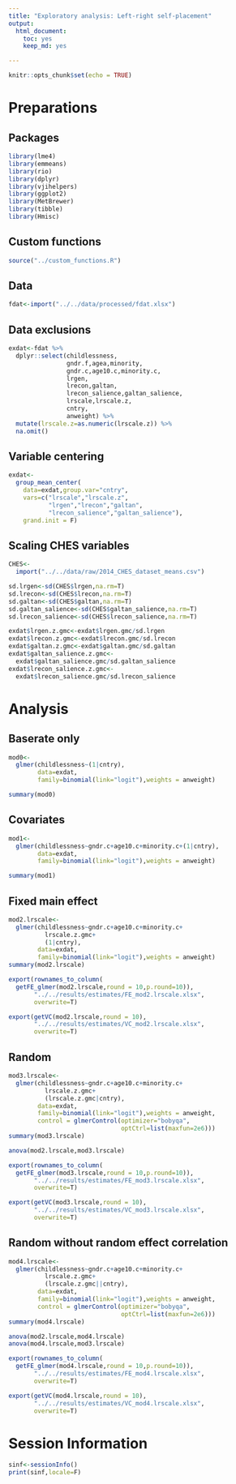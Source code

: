 ```yaml
---
title: "Exploratory analysis: Left-right self-placement"
output: 
  html_document: 
    toc: yes
    keep_md: yes

---
```



```r
knitr::opts_chunk$set(echo = TRUE)
```

# Preparations

## Packages

```r

library(lme4)
library(emmeans)
library(rio)
library(dplyr)
library(vjihelpers)
library(ggplot2)
library(MetBrewer)
library(tibble)
library(Hmisc)

```

## Custom functions

```r
source("../custom_functions.R")

```

## Data

```r
fdat<-import("../../data/processed/fdat.xlsx")
```

## Data exclusions

```r

exdat<-fdat %>%
  dplyr::select(childlessness,
                gndr.f,agea,minority,
                gndr.c,age10.c,minority.c,
                lrgen,
                lrecon,galtan,
                lrecon_salience,galtan_salience,
                lrscale,lrscale.z,
                cntry,
                anweight) %>%
  mutate(lrscale.z=as.numeric(lrscale.z)) %>%
  na.omit()

```

## Variable centering

```r

exdat<-
  group_mean_center(
    data=exdat,group.var="cntry",
    vars=c("lrscale","lrscale.z",
           "lrgen","lrecon","galtan",
           "lrecon_salience","galtan_salience"),
    grand.init = F)

```


## Scaling CHES variables

```r
CHES<-
  import("../../data/raw/2014_CHES_dataset_means.csv")

sd.lrgen<-sd(CHES$lrgen,na.rm=T)
sd.lrecon<-sd(CHES$lrecon,na.rm=T)
sd.galtan<-sd(CHES$galtan,na.rm=T)
sd.galtan_salience<-sd(CHES$galtan_salience,na.rm=T)
sd.lrecon_salience<-sd(CHES$lrecon_salience,na.rm=T)

exdat$lrgen.z.gmc<-exdat$lrgen.gmc/sd.lrgen
exdat$lrecon.z.gmc<-exdat$lrecon.gmc/sd.lrecon
exdat$galtan.z.gmc<-exdat$galtan.gmc/sd.galtan
exdat$galtan_salience.z.gmc<-
  exdat$galtan_salience.gmc/sd.galtan_salience
exdat$lrecon_salience.z.gmc<-
  exdat$lrecon_salience.gmc/sd.lrecon_salience
```


# Analysis 

## Baserate only

```r
mod0<-
  glmer(childlessness~(1|cntry),
        data=exdat,
        family=binomial(link="logit"),weights = anweight)

summary(mod0)

```

## Covariates

```r
mod1<-
  glmer(childlessness~gndr.c+age10.c+minority.c+(1|cntry),
        data=exdat,
        family=binomial(link="logit"),weights = anweight)

summary(mod1)

```

## Fixed main effect

```r
mod2.lrscale<-
  glmer(childlessness~gndr.c+age10.c+minority.c+
          lrscale.z.gmc+
          (1|cntry),
        data=exdat,
        family=binomial(link="logit"),weights = anweight)
summary(mod2.lrscale)

export(rownames_to_column(
  getFE_glmer(mod2.lrscale,round = 10,p.round=10)),
       "../../results/estimates/FE_mod2.lrscale.xlsx",
       overwrite=T)

export(getVC(mod2.lrscale,round = 10),
       "../../results/estimates/VC_mod2.lrscale.xlsx",
       overwrite=T)
```

## Random

```r
mod3.lrscale<-
  glmer(childlessness~gndr.c+age10.c+minority.c+
          lrscale.z.gmc+
          (lrscale.z.gmc|cntry),
        data=exdat,
        family=binomial(link="logit"),weights = anweight,
        control = glmerControl(optimizer="bobyqa",
                               optCtrl=list(maxfun=2e6)))
summary(mod3.lrscale)

anova(mod2.lrscale,mod3.lrscale)

export(rownames_to_column(
  getFE_glmer(mod3.lrscale,round = 10,p.round=10)),
       "../../results/estimates/FE_mod3.lrscale.xlsx",
       overwrite=T)

export(getVC(mod3.lrscale,round = 10),
       "../../results/estimates/VC_mod3.lrscale.xlsx",
       overwrite=T)
```


## Random without random effect correlation

```r
mod4.lrscale<-
  glmer(childlessness~gndr.c+age10.c+minority.c+
          lrscale.z.gmc+
          (lrscale.z.gmc||cntry),
        data=exdat,
        family=binomial(link="logit"),weights = anweight,
        control = glmerControl(optimizer="bobyqa",
                               optCtrl=list(maxfun=2e6)))
summary(mod4.lrscale)

anova(mod2.lrscale,mod4.lrscale)
anova(mod4.lrscale,mod3.lrscale)

export(rownames_to_column(
  getFE_glmer(mod4.lrscale,round = 10,p.round=10)),
       "../../results/estimates/FE_mod4.lrscale.xlsx",
       overwrite=T)

export(getVC(mod4.lrscale,round = 10),
       "../../results/estimates/VC_mod4.lrscale.xlsx",
       overwrite=T)
```



# Session Information

```r
sinf<-sessionInfo()
print(sinf,locale=F)
```
